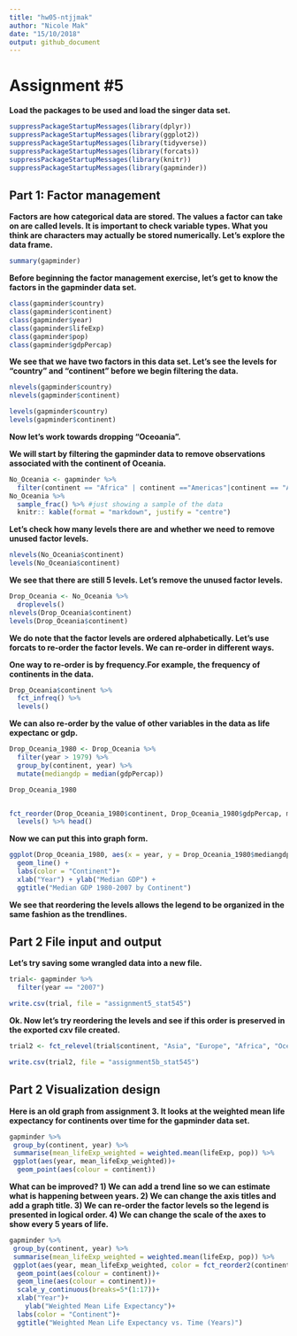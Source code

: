 ```yaml
---
title: "hw05-ntjjmak"
author: "Nicole Mak"
date: "15/10/2018"
output: github_document
---
```


# Assignment #5


**Load the packages to be used and load the singer data set.**

```r

suppressPackageStartupMessages(library(dplyr))
suppressPackageStartupMessages(library(ggplot2))
suppressPackageStartupMessages(library(tidyverse))
suppressPackageStartupMessages(library(forcats))
suppressPackageStartupMessages(library(knitr))
suppressPackageStartupMessages(library(gapminder))
```

## Part 1: Factor management

**Factors are how categorical data are stored. The values a factor can take on are called levels. It is important to check variable types. What you think are characters may actually be stored numerically. Let's explore the data frame.**

```r
summary(gapminder)
```

**Before beginning the factor management exercise, let's get to know the factors in the gapminder data set.**

```r
class(gapminder$country)
class(gapminder$continent)
class(gapminder$year)
class(gapminder$lifeExp)
class(gapminder$pop)
class(gapminder$gdpPercap)

```

**We see that we have two factors in this data set. Let's see the levels for "country" and "continent" before we begin filtering the data.**

```r
nlevels(gapminder$country)
nlevels(gapminder$continent)

levels(gapminder$country)
levels(gapminder$continent)
```


**Now let's work towards dropping "Oceoania".**

**We will start by filtering the gapminder data to remove observations associated with the continent of Oceania.**

```r
No_Oceania <- gapminder %>%
  filter(continent == "Africa" | continent =="Americas"|continent == "Asia"|continent == "Europe")
No_Oceania %>% 
  sample_frac() %>% #just showing a sample of the data
  knitr:: kable(format = "markdown", justify = "centre")
```

**Let's check how many levels there are and whether we need to remove unused factor levels.**
```r
nlevels(No_Oceania$continent)
levels(No_Oceania$continent)
```

**We see that there are still 5 levels. Let's remove the unused factor levels.**

```r
Drop_Oceania <- No_Oceania %>% 
  droplevels()
nlevels(Drop_Oceania$continent)
levels(Drop_Oceania$continent)
```

**We do note that the factor levels are ordered alphabetically. Let's use forcats to re-order the factor levels. We can re-order in different ways.**

**One way to re-order is by frequency.For example, the frequency of continents in the data.**

```r
Drop_Oceania$continent %>% 
  fct_infreq() %>% 
  levels()

```

**We can also re-order by the value of other variables in the data as life expectanc or gdp.**

```r
Drop_Oceania_1980 <- Drop_Oceania %>% 
  filter(year > 1979) %>% 
  group_by(continent, year) %>% 
  mutate(mediangdp = median(gdpPercap))

Drop_Oceania_1980


fct_reorder(Drop_Oceania_1980$continent, Drop_Oceania_1980$gdpPercap, min) %>% 
  levels() %>% head()
```

**Now we can put this into graph form.**

```r
ggplot(Drop_Oceania_1980, aes(x = year, y = Drop_Oceania_1980$mediangdp, color = fct_reorder2(continent, year, Drop_Oceania_1980$mediangdp))) +
  geom_line() +
  labs(color = "Continent")+
  xlab("Year") + ylab("Median GDP") +
  ggtitle("Median GDP 1980-2007 by Continent")
```

**We see that reordering the levels allows the legend to be organized in the same fashion as the trendlines.**


## Part 2 File input and output

**Let's try saving some wrangled data into a new file.**

```r
trial<- gapminder %>%
  filter(year == "2007")

write.csv(trial, file = "assignment5_stat545")
```


**Ok. Now let's try reordering the levels and see if this order is preserved in the exported cxv file created.**

```r
trial2 <- fct_relevel(trial$continent, "Asia", "Europe", "Africa", "Oceania", "Americas")

write.csv(trial2, file = "assignment5b_stat545")
```


## Part 2 Visualization design


**Here is an old graph from assignment 3. It looks at the weighted mean life expectancy for continents over time for the gapminder data set.**

```r
gapminder %>% 
 group_by(continent, year) %>%
 summarise(mean_lifeExp_weighted = weighted.mean(lifeExp, pop)) %>% 
 ggplot(aes(year, mean_lifeExp_weighted))+
  geom_point(aes(colour = continent))
```

**What can be improved? 1) We can add a trend line so we can estimate what is happening between years. 2) We can change the axis titles and add a graph title. 3) We can re-order the factor levels so the legend is presented in logical order. 4) We can change the scale of the axes to show every 5 years of life.**

```r
gapminder %>% 
 group_by(continent, year) %>%
 summarise(mean_lifeExp_weighted = weighted.mean(lifeExp, pop)) %>% 
 ggplot(aes(year, mean_lifeExp_weighted, color = fct_reorder2(continent, year, mean_lifeExp_weighted)))+
  geom_point(aes(colour = continent))+
  geom_line(aes(colour = continent))+
  scale_y_continuous(breaks=5*(1:17))+
  xlab("Year")+
    ylab("Weighted Mean Life Expectancy")+
  labs(color = "Continent")+
  ggtitle("Weighted Mean Life Expectancy vs. Time (Years)")
  
```


